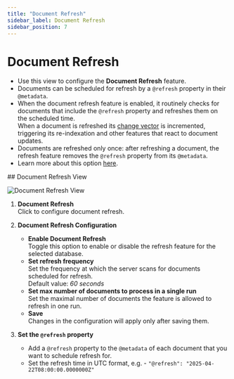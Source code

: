 ```yaml
---
title: "Document Refresh"
sidebar_label: Document Refresh
sidebar_position: 7
---
```



# Document Refresh
<Admonition type="note" title="Note">

* Use this view to configure the **Document Refresh** feature.  
* Documents can be scheduled for refresh by a `@refresh` property in their `@metadata`.  
* When the document refresh feature is enabled, it routinely checks for documents that 
  include the `@refresh` property and refreshes them on the scheduled time.  
  When a document is refreshed its [change vector](../../server/clustering/replication/change-vector) 
  is incremented, triggering its re-indexation and other features that react to document updates.  
* Documents are refreshed only once: after refreshing a document, the refresh feature removes 
  the `@refresh` property from its `@metadata`.  
* Learn more about this option [here](../../../server/extensions/refresh).  

</Admonition>
## Document Refresh View

![Document Refresh View](./assets/document-refresh.png)

1. **Document Refresh**  
   Click to configure document refresh.

2. **Document Refresh Configuration**  
    * **Enable Document Refresh**  
      Toggle this option to enable or disable the refresh feature for the selected database.  
    * **Set refresh frequency**  
      Set the frequency at which the server scans for documents scheduled for refresh.  
      Default value: _60 seconds_
    * **Set max number of documents to process in a single run**  
      Set the maximal number of documents the feature is allowed to refresh in one run.  
    * **Save**  
      Changes in the configuration will apply only after saving them.  

3. **Set the `@refresh` property**  
   * Add a `@refresh` property to the `@metadata` of each document that you want to schedule refresh for.  
   * Set the refresh time in UTC format, e.g. - `"@refresh": "2025-04-22T08:00:00.0000000Z"`  



